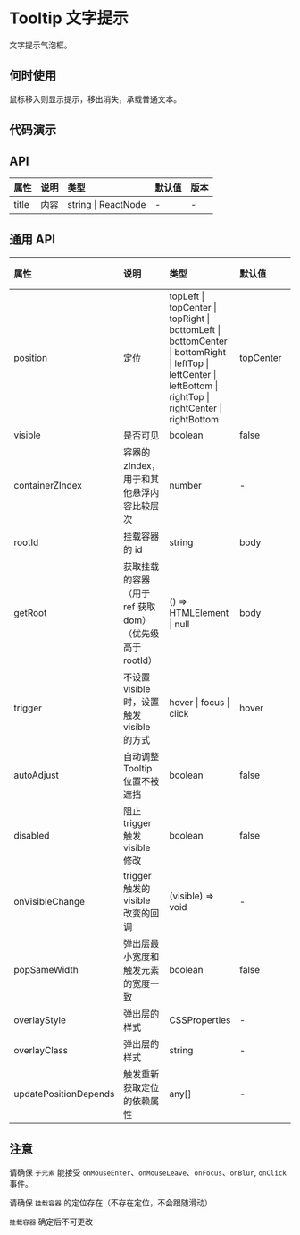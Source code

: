 


# Tooltip 文字提示

文字提示气泡框。

## 何时使用

鼠标移入则显示提示，移出消失，承载普通文本。

## 代码演示

<CodeWrapper>
    <CodeBox title="基本" desc={descNormal} code={codeNormal}>
        <DemoNormal />
    </CodeBox>
    <CodeBox title="定位" desc={descPosition} code={codePosition}>
        <DemoPosition />
    </CodeBox>
</CodeWrapper>

## API

<div className="api">

| 属性  | 说明 | 类型                | 默认值 | 版本 |
| :---- | :--- | :------------------ | :----- | :--- |
| title | 内容 | string \| ReactNode | -      | -    |

</div>

## 通用 API

<div className="api">

| 属性                  | 说明                                                     | 类型                                                                                                                                                           | 默认值    | 版本 |
| :-------------------- | :------------------------------------------------------- | :------------------------------------------------------------------------------------------------------------------------------------------------------------- | :-------- | :--- |
| position              | 定位                                                     | topLeft \| topCenter \| topRight \| bottomLeft \| bottomCenter \| bottomRight \| leftTop \| leftCenter \| leftBottom \| rightTop \| rightCenter \| rightBottom | topCenter | -    |
| visible               | 是否可见                                                 | boolean                                                                                                                                                        | false     | -    |
| containerZIndex       | 容器的 zIndex， 用于和其他悬浮内容比较层次               | number                                                                                                                                                         | -         | -    |
| rootId                | 挂载容器的 id                                            | string                                                                                                                                                         | body      | -    |
| getRoot               | 获取挂载的容器（用于 ref 获取 dom）（优先级高于 rootId） | () => HTMLElement \| null                                                                                                                                      | body      | -    |
| trigger               | 不设置 visible 时，设置触发 visible 的方式               | hover \| focus \| click                                                                                                                                        | hover     | -    |
| autoAdjust            | 自动调整 Tooltip 位置不被遮挡                            | boolean                                                                                                                                                        | false     | -    |
| disabled              | 阻止 trigger 触发 visible 修改                           | boolean                                                                                                                                                        | false     | -    |
| onVisibleChange       | trigger 触发的 visible 改变的回调                        | (visible) => void                                                                                                                                              | -         | -    |
| popSameWidth          | 弹出层最小宽度和触发元素的宽度一致                       | boolean                                                                                                                                                        | false     | -    |
| overlayStyle          | 弹出层的样式                                             | CSSProperties                                                                                                                                                  | -         | -    |
| overlayClass          | 弹出层的样式                                             | string                                                                                                                                                         | -         | -    |
| updatePositionDepends | 触发重新获取定位的依赖属性                               | any[]                                                                                                                                                          | -         | -    |

</div>

## 注意

请确保 `子元素` 能接受 `onMouseEnter`、`onMouseLeave`、`onFocus`、`onBlur`, `onClick` 事件。

请确保 `挂载容器` 的定位存在（不存在定位，不会跟随滑动）

`挂载容器` 确定后不可更改
